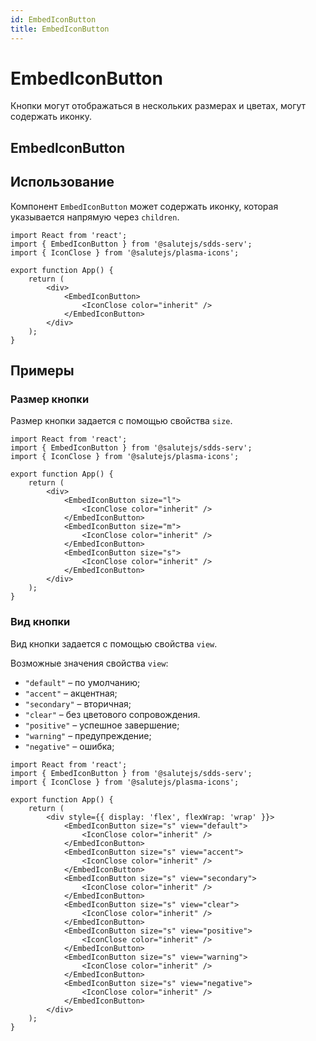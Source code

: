 ```yaml
---
id: EmbedIconButton
title: EmbedIconButton
---
```



# EmbedIconButton
Кнопки могут отображаться в нескольких размерах и цветах, могут содержать иконку.

## EmbedIconButton
<Description name="EmbedIconButton" />
<PropsTable name="EmbedIconButton" exclude={['css']} />

## Использование
Компонент `EmbedIconButton` может содержать иконку, которая указывается напрямую через `children`.

```tsx live
import React from 'react';
import { EmbedIconButton } from '@salutejs/sdds-serv';
import { IconClose } from '@salutejs/plasma-icons';

export function App() {
    return (
        <div>
            <EmbedIconButton>
                <IconClose color="inherit" />
            </EmbedIconButton>
        </div>
    );
}
```

## Примеры

### Размер кнопки
Размер кнопки задается с помощью свойства `size`.

```tsx live
import React from 'react';
import { EmbedIconButton } from '@salutejs/sdds-serv';
import { IconClose } from '@salutejs/plasma-icons';

export function App() {
    return (
        <div>
            <EmbedIconButton size="l">
                <IconClose color="inherit" />
            </EmbedIconButton>
            <EmbedIconButton size="m">
                <IconClose color="inherit" />
            </EmbedIconButton>
            <EmbedIconButton size="s">
                <IconClose color="inherit" />
            </EmbedIconButton>
        </div>
    );
}
```

### Вид кнопки
Вид кнопки задается с помощью свойства `view`.

Возможные значения свойства `view`:
+ `"default"` – по умолчанию;
+ `"accent"` – акцентная;
+ `"secondary"` – вторичная;
+ `"clear"` – без цветового сопровождения.
+ `"positive"` – успешное завершение;
+ `"warning"` – предупреждение;
+ `"negative"` – ошибка;

```tsx live
import React from 'react';
import { EmbedIconButton } from '@salutejs/sdds-serv';
import { IconClose } from '@salutejs/plasma-icons';

export function App() {
    return (
        <div style={{ display: 'flex', flexWrap: 'wrap' }}>
            <EmbedIconButton size="s" view="default">
                <IconClose color="inherit" />
            </EmbedIconButton>
            <EmbedIconButton size="s" view="accent">
                <IconClose color="inherit" />
            </EmbedIconButton>
            <EmbedIconButton size="s" view="secondary">
                <IconClose color="inherit" />
            </EmbedIconButton>
            <EmbedIconButton size="s" view="clear">
                <IconClose color="inherit" />
            </EmbedIconButton>
            <EmbedIconButton size="s" view="positive">
                <IconClose color="inherit" />
            </EmbedIconButton>
            <EmbedIconButton size="s" view="warning">
                <IconClose color="inherit" />
            </EmbedIconButton>
            <EmbedIconButton size="s" view="negative">
                <IconClose color="inherit" />
            </EmbedIconButton>
        </div>
    );
}
```
